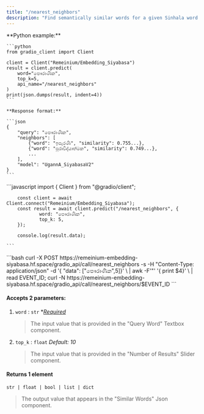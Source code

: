 ```yaml
---
title: "/nearest_neighbors"
description: "Find semantically similar words for a given Sinhala word."
---
```


<Tabs>
  <Tab title="Python">
    **Python example:**

    ```python
    from gradio_client import Client
    
    client = Client("Remeinium/Embedding_Siyabasa")
    result = client.predict(
        word="පෞරාණික",
        top_k=5,
        api_name="/nearest_neighbors"
    )
    print(json.dumps(result, indent=4))
    ```

    **Response format:**

    ```json
    {
        "query": "පෞරාණික",
        "neighbors": [
            {"word": "ඉපැරණි", "similarity": 0.755...},
            {"word": "පුරාවිද්යාත්මක", "similarity": 0.749...},
            ...
        ],
        "model": "UgannA_SiyabasaV2"
    }
    ```
  </Tab>
  <Tab title="Javascript">
    ```javascript
    import { Client } from "@gradio/client";
    	
    	const client = await Client.connect("Remeinium/Embedding_Siyabasa");
    	const result = await client.predict("/nearest_neighbors", { 		
    			word: "පෞරාණික", 		
    			top_k: 5, 
    	});
    
    	console.log(result.data);
    	
    ```
  </Tab>
  <Tab title="cURL">
    ```bash
    curl -X POST https://remeinium-embedding-siyabasa.hf.space/gradio_api/call/nearest_neighbors -s -H "Content-Type: application/json" -d '{
    	"data": ["පෞරාණික",5]}' \
    	| awk -F'"' '{ print $4}'  \
    	| read EVENT_ID; curl -N https://remeinium-embedding-siyabasa.hf.space/gradio_api/call/nearest_neighbors/$EVENT_ID
    ```
  </Tab>
</Tabs>

#### **Accepts 2 parameters:**

1. `word` : `str` \*_<u>Required</u>_

   > The input value that is provided in the "Query Word" Textbox component.
2. `top_k` : `float` _Default: 10_

   > The input value that is provided in the "Number of Results" Slider component.

#### **Returns 1 element**

`str | float | bool | list | dict`

> The output value that appears in the "Similar Words" Json component.
